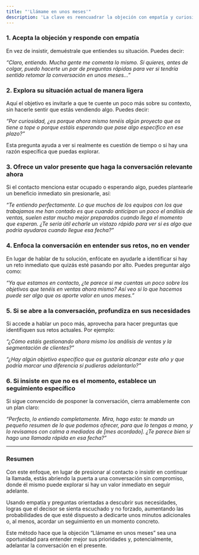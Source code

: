 ```yaml
---
title: "'Llámame en unos meses'"
description: 'La clave es reencuadrar la objeción con empatía y curiosidad, de modo que el prospecto se sienta comprendido, no presionado, y abierto a explorar si hay una necesidad inmediata que aún no ha identificado.'
---
```


### 1. **Acepta la objeción y responde con empatía**

En vez de insistir, demuéstrale que entiendes su situación. Puedes decir:

_“Claro, entiendo. Mucha gente me comenta lo mismo. Si quieres, antes de colgar, puedo hacerte un par de preguntas rápidas para ver si tendría sentido retomar la conversación en unos meses…”_

### 2. **Explora su situación actual de manera ligera**

Aquí el objetivo es invitarle a que te cuente un poco más sobre su contexto, sin hacerle sentir que estás vendiendo algo. Puedes decir:

_“Por curiosidad, ¿es porque ahora mismo tenéis algún proyecto que os tiene a tope o porque estáis esperando que pase algo específico en ese plazo?”_

Esta pregunta ayuda a ver si realmente es cuestión de tiempo o si hay una razón específica que puedas explorar.

### 3. **Ofrece un valor presente que haga la conversación relevante ahora**

Si el contacto menciona estar ocupado o esperando algo, puedes plantearle un beneficio inmediato sin presionarle, así:

_“Te entiendo perfectamente. Lo que muchos de los equipos con los que trabajamos me han contado es que cuando anticipan un poco el análisis de ventas, suelen estar mucho mejor preparados cuando llega el momento que esperan. ¿Te sería útil echarle un vistazo rápido para ver si es algo que podría ayudaros cuando llegue esa fecha?”_

### 4. **Enfoca la conversación en entender sus retos, no en vender**

En lugar de hablar de tu solución, enfócate en ayudarle a identificar si hay un reto inmediato que quizás esté pasando por alto. Puedes preguntar algo como:

_“Ya que estamos en contacto, ¿te parece si me cuentas un poco sobre los objetivos que tenéis en ventas ahora mismo? Así veo si lo que hacemos puede ser algo que os aporte valor en unos meses.”_

### 5. **Si se abre a la conversación, profundiza en sus necesidades**

Si accede a hablar un poco más, aprovecha para hacer preguntas que identifiquen sus retos actuales. Por ejemplo:

_“¿Cómo estáis gestionando ahora mismo los análisis de ventas y la segmentación de clientes?”_

_“¿Hay algún objetivo específico que os gustaría alcanzar este año y que podría marcar una diferencia si pudieras adelantarlo?”_

### 6. **Si insiste en que no es el momento, establece un seguimiento específico**

Si sigue convencido de posponer la conversación, cierra amablemente con un plan claro:

_“Perfecto, lo entiendo completamente. Mira, hago esto: te mando un pequeño resumen de lo que podemos ofrecer, para que lo tengas a mano, y lo revisamos con calma a mediados de [mes acordado]. ¿Te parece bien si hago una llamada rápida en esa fecha?”_

---

### Resumen
Con este enfoque, en lugar de presionar al contacto o insistir en continuar la llamada, estás abriendo la puerta a una conversación sin compromiso, donde él mismo puede explorar si hay un valor inmediato en seguir adelante.

Usando empatía y preguntas orientadas a descubrir sus necesidades, logras que el decisor se sienta escuchado y no forzado, aumentando las probabilidades de que esté dispuesto a dedicarte unos minutos adicionales o, al menos, acordar un seguimiento en un momento concreto.

Este método hace que la objeción “Llámame en unos meses” sea una oportunidad para entender mejor sus prioridades y, potencialmente, adelantar la conversación en el presente.
